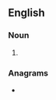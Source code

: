 ==English==

===Noun===
{{head|en|noun plural form}}

# {{plural of|tonga|lang=en}}

===Anagrams===
* {{anagrams|en|Gaston|Gatson|Sontag|Tsonga|gaston|sontag|tags on|tangos}}